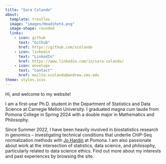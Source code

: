 ```yaml
---
title: "Sara Colando"
about:
  template: trestles
  image: "images/Headshot4.png"
  image-shape: rounded
  links:
    - icon: github
      text: "Github"
      href: https://github.com/scolando
    - icon: linkedin
      text: "LinkedIn"
      href: https://www.linkedin.com/in/sara-colando/
    - icon: envelope
      text: "Contact"
      href: mailto:scolando@andrew.cmu.edu
theme: styles.scss
---
```


Hi, and welcome to my website!

I am a first-year Ph.D. student in the Department of Statistics and Data Science at Carnegie Mellon University. I graduated magna cum laude from Pomona College in Spring 2024 with a double major in Mathematics and Philosophy.

Since Summer 2022, I have been heavily involved in biostatistics research in genomics -- investigating technical conditions that underlie ChIP-Seq normalization methods with [Jo Hardin](https://hardin47.netlify.app) at Pomona. I am also passionate about work at the intersection of statistics, data science, and philosophy, particularly related to data science ethics. Find out more about my interests and past experiences by browsing the site.
